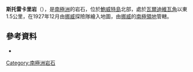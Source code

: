 {{coord|54|24|S|3|26|E|display=title}}

'''斯托雷卡里岩'''（{{lang-nn|Store-Kari}}），是[[南極洲|南極洲]]的岩石，位於[[鮑威特島|鮑威特島]]北部，處於[[瓦爾迪維瓦角|瓦爾迪維瓦角]]以東1.5公里，在1927年12月由[[挪威|挪威]]探險隊繪入地圖，由[[挪威|挪威]]的[[南極領地|南極領地]]管轄。

==參考資料==
* {{usgs-gazetteer}}

{{Antarctica-geo-stub}}
[[Category:南極洲岩石|Category:南極洲岩石]]